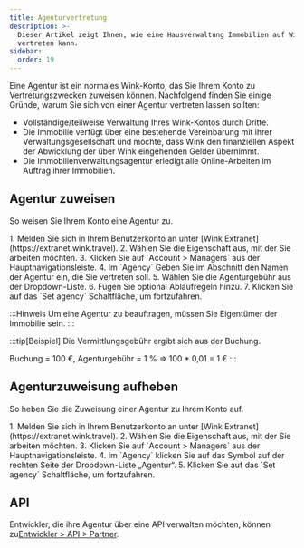 ```yaml
---
title: Agenturvertretung
description: >-
  Dieser Artikel zeigt Ihnen, wie eine Hausverwaltung Immobilien auf Wink
  vertreten kann.
sidebar:
  order: 19
---
```


Eine Agentur ist ein normales Wink-Konto, das Sie Ihrem Konto zu Vertretungszwecken zuweisen können. Nachfolgend finden Sie einige Gründe, warum Sie sich von einer Agentur vertreten lassen sollten:

* Vollständige/teilweise Verwaltung Ihres Wink-Kontos durch Dritte.
* Die Immobilie verfügt über eine bestehende Vereinbarung mit ihrer Verwaltungsgesellschaft und möchte, dass Wink den finanziellen Aspekt der Abwicklung der über Wink eingehenden Gelder übernimmt.
* Die Immobilienverwaltungsagentur erledigt alle Online-Arbeiten im Auftrag ihrer Immobilien.

## Agentur zuweisen

So weisen Sie Ihrem Konto eine Agentur zu.

<Steps>
  1. Melden Sie sich in Ihrem Benutzerkonto an unter [Wink Extranet](https://extranet.wink.travel).
  2. Wählen Sie die Eigenschaft aus, mit der Sie arbeiten möchten.
  3. Klicken Sie auf `Account > Managers` aus der Hauptnavigationsleiste.
  4. Im `Agency` Geben Sie im Abschnitt den Namen der Agentur ein, die Sie vertreten soll.
  5. Wählen Sie die Agenturgebühr aus der Dropdown-Liste.
  6. Fügen Sie optional Ablaufregeln hinzu.
  7. Klicken Sie auf das `Set agency` Schaltfläche, um fortzufahren.
</Steps>


:::Hinweis
Um eine Agentur zu beauftragen, müssen Sie Eigentümer der Immobilie sein.
:::

:::tip\[Beispiel]
Die Vermittlungsgebühr ergibt sich aus der Buchung.

Buchung = 100 €, Agenturgebühr = 1 % => 100 \* 0,01 = 1 €
:::

## Agenturzuweisung aufheben

So heben Sie die Zuweisung einer Agentur zu Ihrem Konto auf.

<Steps>
  1. Melden Sie sich in Ihrem Benutzerkonto an unter [Wink Extranet](https://extranet.wink.travel).
  2. Wählen Sie die Eigenschaft aus, mit der Sie arbeiten möchten.
  3. Klicken Sie auf `Account > Managers` aus der Hauptnavigationsleiste.
  4. Im `Agency` klicken Sie auf das <Badge text="x" variant="danger" size="small" /> Symbol auf der rechten Seite der Dropdown-Liste „Agentur“.
  5. Klicken Sie auf das `Set agency` Schaltfläche, um fortzufahren.
</Steps>


## API

Entwickler, die ihre Agentur über eine API verwalten möchten, können zu[Entwickler > API > Partner](/developers/apis/#affiliate-api).

